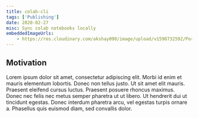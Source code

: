 ```yaml
---
title: colab-cli
tags: ['Publishing']
date: 2020-02-27
misc: Sync colab notebooks locally
embeddedImageUrls:
    - https://res.cloudinary.com/akshay090/image/upload/v1598732592/Portfolio_Assets/Projects/Frame_3_gctchy.png
---
```


## Motivation 

Lorem ipsum dolor sit amet, consectetur adipiscing elit. Morbi id enim et mauris elementum lobortis. Donec non tellus justo. Ut sit amet elit mauris. Praesent eleifend cursus luctus. Praesent posuere rhoncus maximus. Donec nec felis nec metus semper pharetra ut ut libero. Ut hendrerit dui ut tincidunt egestas. Donec interdum pharetra arcu, vel egestas turpis ornare a. Phasellus quis euismod diam, sed convallis dolor.
